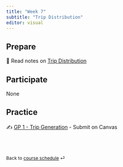 ```yaml
---
title: "Week 7"
subtitle: "Trip Distribution"
editor: visual
---
```



## Prepare

📖 Read notes on [Trip Distribution](/teaching/CIVE461/supplemental/trip-distribution.html)

## Participate

None

## Practice

✍️ [GP 1 - Trip Generation](/teaching/CIVE461/project/project-description.html#report-1) - Submit on Canvas

<br><br>

::: {style="font-size: 0.875em;"}
Back to [course schedule](/teaching/CIVE461/ "Course schedule") ⏎
:::
